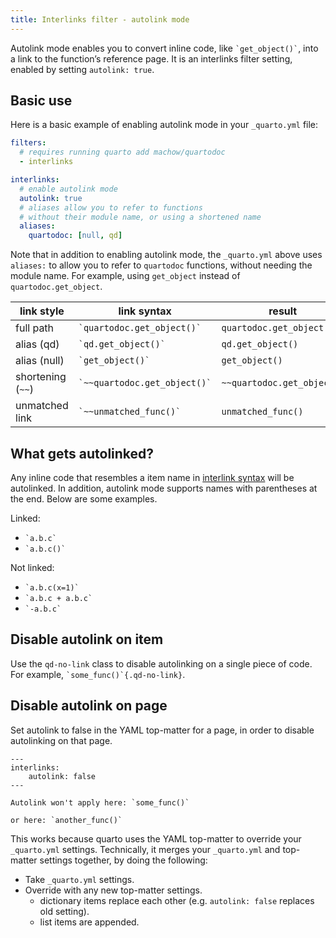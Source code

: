 ```yaml
---
title: Interlinks filter - autolink mode
---
```


Autolink mode enables you to convert inline code, like `` `get_object()` ``, into a link to the function's reference page. It is an interlinks filter setting, enabled by setting `autolink: true`.

## Basic use

Here is a basic example of enabling autolink mode in your `_quarto.yml` file:

```yaml
filters:
  # requires running quarto add machow/quartodoc
  - interlinks

interlinks:
  # enable autolink mode
  autolink: true
  # aliases allow you to refer to functions
  # without their module name, or using a shortened name
  aliases:
    quartodoc: [null, qd]
```

Note that in addition to enabling autolink mode, the `_quarto.yml` above uses `aliases:` to allow you to refer to `quartodoc` functions, without needing the module name. For example, using `get_object` instead of `quartodoc.get_object`.

| link style | link syntax | result |
| --- | --- | --- |
| full path | `` `quartodoc.get_object()` `` | `quartodoc.get_object()` |
| alias (qd) | `` `qd.get_object()` `` | `qd.get_object()` | 
| alias (null) | `` `get_object()` `` | `get_object()` |
| shortening (`~~`) | `` `~~quartodoc.get_object()` `` | `~~quartodoc.get_object()` |
| unmatched link | `` `~~unmatched_func()` `` | `unmatched_func()` |

## What gets autolinked?

Any inline code that resembles a item name in [interlink syntax](./interlinks.qmd#link-formats) will be autolinked.
In addition, autolink mode supports names with parentheses at the end.
Below are some examples.

Linked:

* `` `a.b.c` ``
* `` `a.b.c()` ``

Not linked:

* `` `a.b.c(x=1)` ``
* `` `a.b.c + a.b.c` ``
* `` `-a.b.c` ``

## Disable autolink on item

Use the `qd-no-link` class to disable autolinking on a single piece of code. For example, `` `some_func()`{.qd-no-link} ``.

## Disable autolink on page

Set autolink to false in the YAML top-matter for a page, in order to disable autolinking on that page.

```
---
interlinks:
    autolink: false
---

Autolink won't apply here: `some_func()`

or here: `another_func()`
```

This works because quarto uses the YAML top-matter to override your `_quarto.yml` settings.
Technically, it merges your `_quarto.yml` and top-matter settings together, by doing the following:

* Take `_quarto.yml` settings.
* Override with any new top-matter settings.
  - dictionary items replace each other (e.g. `autolink: false` replaces old setting).
  - list items are appended.